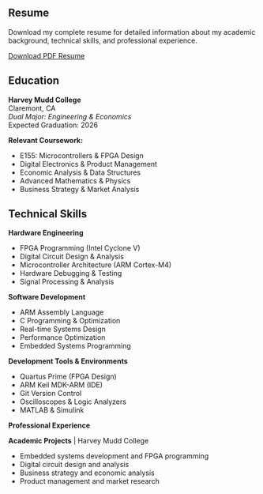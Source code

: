 ::: {.full-width-title}
::: {.section-title-container}
## Resume {.section-title}
:::
:::

::: {.resume-intro .scroll-animate}
Download my complete resume for detailed information about my academic background, technical skills, and professional experience.

[Download PDF Resume](#){.btn .btn-primary .btn-large}
:::

::: {.two-column-layout}
::: {.left-column}
::: {.section-title-container}
## Education {.section-title}
:::

::: {.resume-section .scroll-animate}
<p><strong>Harvey Mudd College</strong><br>
Claremont, CA<br>
<em>Dual Major: Engineering & Economics</em><br>
Expected Graduation: 2026</p>

<p><strong>Relevant Coursework:</strong></p>
<ul>
<li>E155: Microcontrollers & FPGA Design</li>
<li>Digital Electronics & Product Management</li>
<li>Economic Analysis & Data Structures</li>
<li>Advanced Mathematics & Physics</li>
<li>Business Strategy & Market Analysis</li>
</ul>
:::
:::

::: {.right-column}
::: {.section-title-container}
## Technical Skills {.section-title}
:::

::: {.resume-section .scroll-animate}
<div style="height: 0; margin: 0; padding: 0;"></div>
<p><strong>Hardware Engineering</strong></p>
<ul>
<li>FPGA Programming (Intel Cyclone V)</li>
<li>Digital Circuit Design & Analysis</li>
<li>Microcontroller Architecture (ARM Cortex-M4)</li>
<li>Hardware Debugging & Testing</li>
<li>Signal Processing & Analysis</li>
</ul>

<p><strong>Software Development</strong></p>
<ul>
<li>ARM Assembly Language</li>
<li>C Programming & Optimization</li>
<li>Real-time Systems Design</li>
<li>Performance Optimization</li>
<li>Embedded Systems Programming</li>
</ul>

<p><strong>Development Tools & Environments</strong></p>
<ul>
<li>Quartus Prime (FPGA Design)</li>
<li>ARM Keil MDK-ARM (IDE)</li>
<li>Git Version Control</li>
<li>Oscilloscopes & Logic Analyzers</li>
<li>MATLAB & Simulink</li>
</ul>

<p><strong>Professional Experience</strong></p>
<p><strong>Academic Projects</strong> | Harvey Mudd College</p>
<ul>
<li>Embedded systems development and FPGA programming</li>
<li>Digital circuit design and analysis</li>
<li>Business strategy and economic analysis</li>
<li>Product management and market research</li>
</ul>

<div style="height: 2rem; margin: 0; padding: 0;"></div>
:::
:::
:::

<script src="scroll-animations.js"></script>
